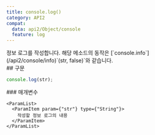 ```yaml
---
title: console.log()
category: API2
compat:
  data: api2/Object/console
  feature: log
---
```


<Section>
  정보 로그를 작성합니다. 해당 메소드의 동작은 [`console.info`](/api2/console/info)`(str, false)`와 같습니다.
</Section>
<Section>
  ## 구문

  ~~~js
  console.log(str);
  ~~~

  <Section>
    ### 매개변수

    <ParamList>
      <ParamItem param={"str"} type={"String"}>
        작성할 정보 로그의 내용
      </ParamItem>
    </ParamList>
  </Section>
</Section>
